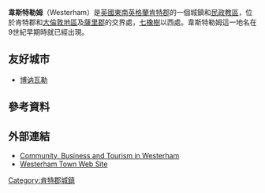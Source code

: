 {{Unreferenced|time=2019-05-24T14:48:41+00:00}}
{{Infobox UK place
|country =                 英格蘭
|static_image =             [[File:Westerham.jpg|240px]]
|static_image_caption =     
|latitude =                 51.27134
|longitude =                0.07005
|official_name =            Westerham
|population =               4,475
|population_ref=  ''(2011)''
|civil_parish=  Westerham
 |shire_district =          [[Sevenoaks_(district)|Sevenoaks]]
| shire_county =            [[肯特郡|肯特郡]]
|region =                   東南英格蘭
|constituency_westminster = [[塞文歐克斯_(英國國會選區)|塞文歐克斯]]
|post_town =                WESTERHAM
|postcode_district =        TN16
|postcode_area =            TN
|dial_code =                01959
|os_grid_reference =        TQ445545
}}
'''韋斯特勒姆'''（Westerham）是[[英國|英國]][[東南英格蘭|東南英格蘭]][[肯特郡|肯特郡]]的一個城鎮和[[民政教區|民政教區]]，位於肯特郡和[[大倫敦地區|大倫敦地區]]及[[薩里郡|薩里郡]]的交界處，[[七橡樹|七橡樹]]以西{{convert|5|mi|km|sigfig=1}}處。韋斯特勒姆這一地名在9世紀早期時就已經出現。
==友好城市==
* {{FRA}} [[博讷瓦勒|博讷瓦勒]]
==參考資料==
{{Reflist}}
==外部連結==
{{Commons category|Westerham}}
* [http://www.visitwesterham.org.uk Community, Business and Tourism in Westerham] {{Wayback|url=http://www.visitwesterham.org.uk/ |date=20200914175515 }}
* [http://www.westerhamtown.co.uk Westerham Town Web Site] {{Wayback|url=http://www.westerhamtown.co.uk/ |date=20140330224513 }}
[[Category:肯特郡城鎮|Category:肯特郡城鎮]]